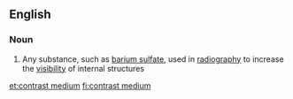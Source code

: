 ==English==

===Noun===
{{wikipedia}}
{{en-noun|head=[[contrast]] [[medium]]|contrast media}}

# {{context|medicine|lang=en}} Any substance, such as [[barium sulfate]], used in [[radiography]] to increase the [[visibility]] of internal structures

[[et:contrast medium]]
[[fi:contrast medium]]
